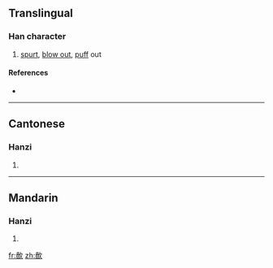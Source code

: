 ==Translingual==

===Han character===
{{Han char|rn=76|rad=欠|as=12|sn=16|four=0788<sub>2</sub>|canj=十金弓人 (JCNO)}}

# [[spurt]], [[blow out]], [[puff]] out

====References====
* {{Han ref|kx=0572.130|dkj=16218|hdz=32151.030|uh=6B55|ud=27477|bh=E9DE|bd=59870}}

----

==Cantonese==

===Hanzi===
{{yue-hanzi|jyut=|y=pan3}}

# {{defn|Cantonese}}

----

==Mandarin==

===Hanzi===
{{cmn-hanzi|pin=[[pèn]] ([[pen4]])|wg=p'en<sup>4</sup>}}

# {{defn|Mandarin}}

[[fr:歕]]
[[zh:歕]]